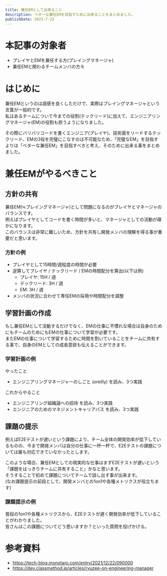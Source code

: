 ```yaml
---
title: 兼任EMとして出来ること
description: ベターな兼任EMを目指すために出来ることをまとめました。
publishDate: 2023-7-23
---
```


# 本記事の対象者
- プレイヤとEMを兼任する方(プレイングマネージャ)
- 兼任EMと関わるチームメンバの方々  

# はじめに
兼任EMというのは語感を良くしただけで、実際はプレイングマネージャという言葉が一般的です。  
私はあるチームについて今までの役割(テックリード)に加えて、エンジニアリングマネージャ(EM)の役割も担うようになりました。

その際にバリバリコードを書くエンジニア(プレイヤ)、技術面をリードするテックリード、EMの3役を完璧にこなすのは不可能なため、「完璧なEM」を目指すよりは「ベターな兼任EM」を目指すべきと考え、そのために出来る事をまとめました。



# 兼任EMがやるべきこと
## 方針の共有

兼任EM(≒プレイングマネージャ)として問題になるのがプレイヤとマネージャのバランスです。  
例えばプレイヤとしてコードを書く時間が多いと、マネージャとしての活動が疎かになります。  
このバランスは非常に難しいため、方針を共有し開発メンバの理解を得る事が重要だと思います。  

### 方針の例

- プレイヤとして15時間/週程度の時間が必要
- 逆算してプレイヤ / テックリード / EMの時間配分を算出(以下は例)
  - プレイヤ: 15H / 週
  - テックリード: 3H / 週
  - EM: 3H / 週
- メンバの状況に合わせて専任EMの採用や時間配分を調整

## 学習計画の作成
もし兼任EMとして活動するだけでなく、EMの仕事に不慣れな場合は自身のためにもチームのためにもEMの仕事について学習が必要です。  
またEMの仕事について学習するために時間を割いていることをチームに共有する事で、自身のEMとしての成長意欲も伝えることができます。


### 学習計画の例
やったこと
- エンジニアリングマネージャーのしごと (oreilly) を読み、3つ実践

これからやること
- エンジニアリング組織論への招待 を読み、3つ実践
- エンジニアのためのマネジメントキャリアパス を読み、3つ実践

## 課題の提示

例えばE2Eテストが遅いという課題により、チーム全体の開発効率が低下しているものの、今まで開発メンバは自分の仕事に一杯一杯で、E2Eテストの課題については誰も対応できていなかったとします。

このような場合、兼任EMとしての現実的な仕事はまずE2Eテストが遅いという「課題をはっきりチームに共有すること」かなと思います。  
そうすることで初めて課題についてチームで話し出す事が出来ます。  
(なお課題提示の前段として、開発メンバとの1on1や各種メトリクスが役立ちます)

### 課題提示の例

普段の1on1や各種メトリクスから、E2Eテストが遅く開発効率が低下していることがわかりました。  
皆さんはこの課題についてどう思いますか？といった質問を投げかける。

# 参考資料

- https://tech-blog.monotaro.com/entry/2021/12/22/090000
- https://dev.classmethod.jp/articles/ryuzee-on-engineering-manager
